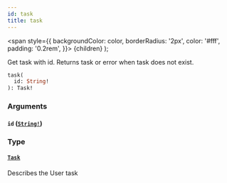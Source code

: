 ```yaml
---
id: task
title: task
---
```


<span
style={{
      backgroundColor: color,
      borderRadius: '2px',
      color: '#fff',
      padding: '0.2rem',
    }}>
{children}
</span>
);

Get task with id. Returns task or error when task does not exist.

```graphql
task(
  id: String!
): Task!

```

### Arguments

#### `id` ([`String!`](../../../../../../../docs/apis-tools/tasklist-api/scalars/string.mdx))

### Type

#### [`Task`](../../../../../../../docs/apis-tools/tasklist-api/objects/task.mdx)

Describes the User task
